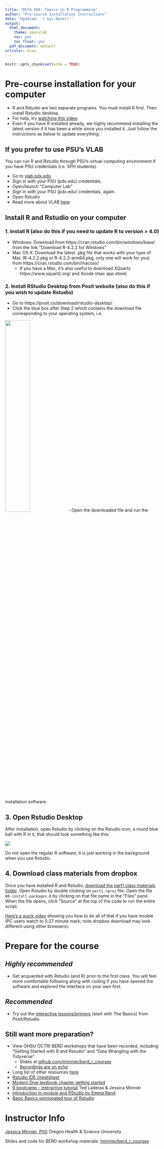 ```yaml
---
title: "BSTA 504: Topics in R Programming"
author: "Pre-course Installation Instructions"
date: "Updated: `r Sys.Date()`"
output: 
  html_document: 
    theme: spacelab
    toc: yes
    toc_float: yes
  pdf_document: default
urlcolor: blue
---
```


```r
knitr::opts_chunk$set(echo = TRUE)
```

# Pre-course installation for your computer

- R and Rstudio are two separate programs. You must install R first. Then install Rstudio desktop. 
- For help, try [watching this video](https://www.youtube.com/watch?v=kOQDdJZ7Hl4&feature=youtu.be)
- Even if you have R installed already, we highly recommend installing the latest version if it has been a while since you installed it. Just follow the instructions as below to update everything.

## If you prefer to use PSU's VLAB

You can run R and Rstudio through PSU's virtual computing environment if you have PSU credentials (i.e. SPH students).

- Go to [vlab.pdx.edu](http://vlab.pdx.edu/)
- Sign in with your PSU (pdx.edu) credentials.
- Open/launch "Computer Lab"
- Sign in with your PSU (pdx.edu) credentials, again.
- Open Rstudio
- Read more about VLAB [here](https://www.pdx.edu/technology/vlab)

## Install R and Rstudio on your computer

### 1. Install **R** (also do this if you need to update R to version > 4.0)

- Windows: Download from https://cran.rstudio.com/bin/windows/base/ from the link "Download R-4.2.2 for Windows"
- Mac OS X: Download the latest .pkg file that works with your type of Mac (R-4.2.2.pkg or R-4.2.2-arm64.pkg, only one will work for you) from https://cran.rstudio.com/bin/macosx/
    * If you have a Mac, it's also useful to download XQuartz https://www.xquartz.org/ and Xcode (mac app store)
    
### 2. Install **RStudio Desktop** from Posit website (also do this if you wish to update Rstudio)

- Go to https://posit.co/download/rstudio-desktop/
- Click the blue box after Step 2 which contains the download file corresponding to your operating system, i.e.

<a href="https://posit.co/download/rstudio-desktop/"><img src="img/install_rstudio.png" width="40%" height="40%"></a>
- Open the downloaded file and run the installation software.

## 3. Open Rstudio Desktop

After installation, open Rstudio by clicking on the Rstudio icon, a round blue ball with R in it, that should look something like this:

![](img/rstudiologo.png)

Do not open the regular R software, it is just working in the background when you use Rstudio.

## 4. Download class materials from dropbox

Once you have installed R and Rstudio, [download the part1 class materials folder](http://bit.ly/bsta504_dropbox_2023). Open Rstudio by double clicking on `part1.rproj` file. Open the file `00-install-packages.R` by clicking on that file name in the "Files" pane. When the file opens, click "Source" at the top of the code to run the entire script.

[Here's a quick video](https://www.youtube.com/watch?v=GU22sKHn9uc) showing you how to do all of that if you have trouble (PC users watch to 5:27 minute mark; note dropbox download may look different using other browsers).


# Prepare for the course

## *Highly recommended*

- Get acquainted with Rstudio (and R) prior to the first class. You will feel more comfortable following along with coding if you have opened the software and explored the interface on your own first.

## *Recommended*

- Try out the [interactive lessons/primers](https://posit.cloud/learn/primers) (start with The Basics) from Posit/Rstudio.


## Still want more preparation?

- View OHSU OCTRI BERD workshops that have been recorded, including "Getting Started with R and Rstudio" and "Data Wrangling with the Tidyverse"
    + Slides at [github.com/jminnier/berd_r_courses](https://github.com/jminnier/berd_r_courses)
    + [Recordings are on echo](https://echo360.org/section/5bb1b2d6-aa4b-4703-a890-376180d177f5/public)
- Long list of other resources [here](https://github.com/jminnier/awesome-rstats/blob/master/learn-r.md)
- [Rstudio IDE cheatsheet](https://resources.rstudio.com/rstudio-cheatsheets/rstudio-ide-cheat-sheet)
- [Modern Dive textbook chapter getting started](https://moderndive.com/1-getting-started.html)
- [R bootcamp - interactive tutorial](https://r-bootcamp.netlify.com/) Ted Laderas & Jessica Minnier
- [Introduction to module and RStudio by Emma Rand](http://www-users.york.ac.uk/~er13/17C%20-%202018/pracs/01IntroductionToModuleAndRStudio.html)
- [Basic Basics opinionated tour of Rstudio](https://rladiessydney.org/courses/ryouwithme/01-basicbasics-0/)

# Instructor Info

[Jessica Minnier, PhD](http://jessicaminnier.com/)
Oregon Health & Science University

Slides and code for BERD workshop materials: [jminnier/berd_r_courses](https://github.com/jminnier/berd_r_courses)
